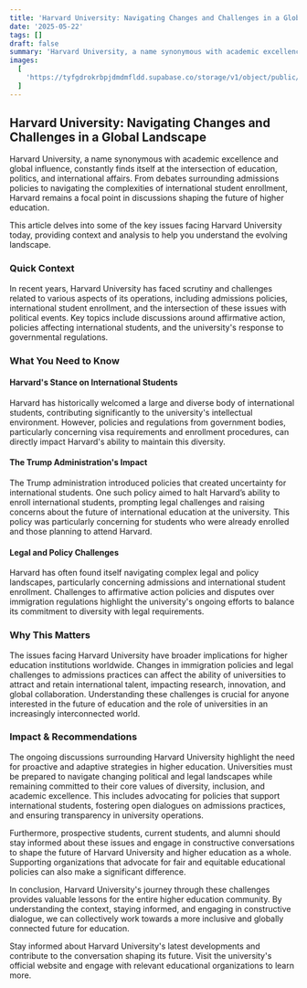 ```yaml
---
title: 'Harvard University: Navigating Changes and Challenges in a Global Landscape'
date: '2025-05-22'
tags: []
draft: false
summary: 'Harvard University, a name synonymous with academic excellence and global influence, constantly finds itself at the intersection of education, politics, and international affairs. From debates surrounding admissions policies to navigating the complexities of international student enrollment, Harvard remains a focal point in discussions shaping the future of higher education.'
images:
  [
    'https://tyfgdrokrbpjdmdmfldd.supabase.co/storage/v1/object/public/image/2025-05-23-00-03-43-587+02-00.jpg',
  ]
---
```


## Harvard University: Navigating Changes and Challenges in a Global Landscape

Harvard University, a name synonymous with academic excellence and global influence, constantly finds itself at the intersection of education, politics, and international affairs. From debates surrounding admissions policies to navigating the complexities of international student enrollment, Harvard remains a focal point in discussions shaping the future of higher education.

This article delves into some of the key issues facing Harvard University today, providing context and analysis to help you understand the evolving landscape.

### Quick Context

In recent years, Harvard University has faced scrutiny and challenges related to various aspects of its operations, including admissions policies, international student enrollment, and the intersection of these issues with political events. Key topics include discussions around affirmative action, policies affecting international students, and the university's response to governmental regulations.

### What You Need to Know

#### Harvard's Stance on International Students

Harvard has historically welcomed a large and diverse body of international students, contributing significantly to the university's intellectual environment. However, policies and regulations from government bodies, particularly concerning visa requirements and enrollment procedures, can directly impact Harvard's ability to maintain this diversity.

#### The Trump Administration's Impact

The Trump administration introduced policies that created uncertainty for international students. One such policy aimed to halt Harvard’s ability to enroll international students, prompting legal challenges and raising concerns about the future of international education at the university. This policy was particularly concerning for students who were already enrolled and those planning to attend Harvard.

#### Legal and Policy Challenges

Harvard has often found itself navigating complex legal and policy landscapes, particularly concerning admissions and international student enrollment. Challenges to affirmative action policies and disputes over immigration regulations highlight the university's ongoing efforts to balance its commitment to diversity with legal requirements.

### Why This Matters

The issues facing Harvard University have broader implications for higher education institutions worldwide. Changes in immigration policies and legal challenges to admissions practices can affect the ability of universities to attract and retain international talent, impacting research, innovation, and global collaboration. Understanding these challenges is crucial for anyone interested in the future of education and the role of universities in an increasingly interconnected world.

### Impact & Recommendations

The ongoing discussions surrounding Harvard University highlight the need for proactive and adaptive strategies in higher education. Universities must be prepared to navigate changing political and legal landscapes while remaining committed to their core values of diversity, inclusion, and academic excellence. This includes advocating for policies that support international students, fostering open dialogues on admissions practices, and ensuring transparency in university operations.

Furthermore, prospective students, current students, and alumni should stay informed about these issues and engage in constructive conversations to shape the future of Harvard University and higher education as a whole. Supporting organizations that advocate for fair and equitable educational policies can also make a significant difference.

In conclusion, Harvard University's journey through these challenges provides valuable lessons for the entire higher education community. By understanding the context, staying informed, and engaging in constructive dialogue, we can collectively work towards a more inclusive and globally connected future for education.

Stay informed about Harvard University's latest developments and contribute to the conversation shaping its future. Visit the university's official website and engage with relevant educational organizations to learn more.
